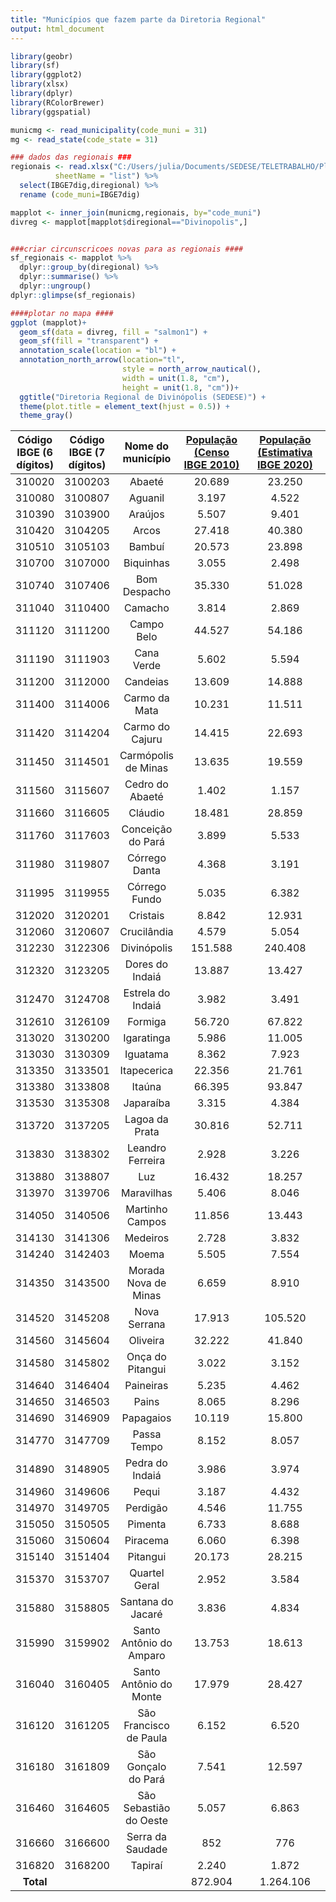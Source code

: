 ```yaml
---
title: "Municípios que fazem parte da Diretoria Regional"
output: html_document
---
```




```r
library(geobr)
library(sf)
library(ggplot2)
library(xlsx)
library(dplyr)
library(RColorBrewer)
library(ggspatial)

municmg <- read_municipality(code_muni = 31)
mg <- read_state(code_state = 31)

### dados das regionais ###
regionais <- read.xlsx("C:/Users/julia/Documents/SEDESE/TELETRABALHO/Planejamento 2021/regionais.xlsx", 
          sheetName = "list") %>% 
  select(IBGE7dig,diregional) %>% 
  rename (code_muni=IBGE7dig)

mapplot <- inner_join(municmg,regionais, by="code_muni")
divreg <- mapplot[mapplot$diregional=="Divinopolis",] 


###criar circunscricoes novas para as regionais ####
sf_regionais <- mapplot %>% 
  dplyr::group_by(diregional) %>% 
  dplyr::summarise() %>% 
  dplyr::ungroup()
dplyr::glimpse(sf_regionais)

```



```r
####plotar no mapa ####
ggplot (mapplot)+
  geom_sf(data = divreg, fill = "salmon1") +
  geom_sf(fill = "transparent") +
  annotation_scale(location = "bl") +
  annotation_north_arrow(location="tl", 
                         style = north_arrow_nautical(),
                         width = unit(1.8, "cm"),
                         height = unit(1.8, "cm"))+
  ggtitle("Diretoria Regional de Divinópolis (SEDESE)") +
  theme(plot.title = element_text(hjust = 0.5)) +
  theme_gray()
```




| **Código IBGE (6   dígitos)** 	| **Código IBGE (7 dígitos)** 	|  **Nome do município**  	|  [**População (Censo IBGE   2010)**](http://www.atlasbrasil.org.br/acervo/biblioteca) 	|  [**População (Estimativa IBGE   2020)**](https://www.ibge.gov.br/estatisticas/sociais/populacao/9103-estimativas-de-populacao.html?=&t=resultados) 	|
|:-----------------------------:	|:---------------------------:	|:-----------------------:	|:-------------------------------------------------------------------------------------:	|:---------------------------------------------------------------------------------------------------------------------------------------------------:	|
|             310020            	|           3100203           	|          Abaeté         	|                                         20.689                                        	|                                                                        23.250                                                                       	|
|             310080            	|           3100807           	|         Aguanil         	|                                         3.197                                         	|                                                                        4.522                                                                        	|
|             310390            	|           3103900           	|         Araújos         	|                                         5.507                                         	|                                                                        9.401                                                                        	|
|             310420            	|           3104205           	|          Arcos          	|                                         27.418                                        	|                                                                        40.380                                                                       	|
|             310510            	|           3105103           	|          Bambuí         	|                                         20.573                                        	|                                                                        23.898                                                                       	|
|             310700            	|           3107000           	|        Biquinhas        	|                                         3.055                                         	|                                                                        2.498                                                                        	|
|             310740            	|           3107406           	|       Bom Despacho      	|                                         35.330                                        	|                                                                        51.028                                                                       	|
|             311040            	|           3110400           	|         Camacho         	|                                         3.814                                         	|                                                                        2.869                                                                        	|
|             311120            	|           3111200           	|        Campo Belo       	|                                         44.527                                        	|                                                                        54.186                                                                       	|
|             311190            	|           3111903           	|        Cana Verde       	|                                         5.602                                         	|                                                                        5.594                                                                        	|
|             311200            	|           3112000           	|         Candeias        	|                                         13.609                                        	|                                                                        14.888                                                                       	|
|             311400            	|           3114006           	|      Carmo da Mata      	|                                         10.231                                        	|                                                                        11.511                                                                       	|
|             311420            	|           3114204           	|     Carmo do Cajuru     	|                                         14.415                                        	|                                                                        22.693                                                                       	|
|             311450            	|           3114501           	|   Carmópolis de Minas   	|                                         13.635                                        	|                                                                        19.559                                                                       	|
|             311560            	|           3115607           	|     Cedro do Abaeté     	|                                         1.402                                         	|                                                                        1.157                                                                        	|
|             311660            	|           3116605           	|         Cláudio         	|                                         18.481                                        	|                                                                        28.859                                                                       	|
|             311760            	|           3117603           	|    Conceição do Pará    	|                                         3.899                                         	|                                                                        5.533                                                                        	|
|             311980            	|           3119807           	|      Córrego Danta      	|                                         4.368                                         	|                                                                        3.191                                                                        	|
|             311995            	|           3119955           	|      Córrego Fundo      	|                                         5.035                                         	|                                                                        6.382                                                                        	|
|             312020            	|           3120201           	|         Cristais        	|                                         8.842                                         	|                                                                        12.931                                                                       	|
|             312060            	|           3120607           	|       Crucilândia       	|                                         4.579                                         	|                                                                        5.054                                                                        	|
|             312230            	|           3122306           	|       Divinópolis       	|                                        151.588                                        	|                                                                       240.408                                                                       	|
|             312320            	|           3123205           	|     Dores do Indaiá     	|                                         13.887                                        	|                                                                        13.427                                                                       	|
|             312470            	|           3124708           	|    Estrela do Indaiá    	|                                         3.982                                         	|                                                                        3.491                                                                        	|
|             312610            	|           3126109           	|         Formiga         	|                                         56.720                                        	|                                                                        67.822                                                                       	|
|             313020            	|           3130200           	|        Igaratinga       	|                                         5.986                                         	|                                                                        11.005                                                                       	|
|             313030            	|           3130309           	|         Iguatama        	|                                         8.362                                         	|                                                                        7.923                                                                        	|
|             313350            	|           3133501           	|       Itapecerica       	|                                         22.356                                        	|                                                                        21.761                                                                       	|
|             313380            	|           3133808           	|          Itaúna         	|                                         66.395                                        	|                                                                        93.847                                                                       	|
|             313530            	|           3135308           	|        Japaraíba        	|                                         3.315                                         	|                                                                        4.384                                                                        	|
|             313720            	|           3137205           	|      Lagoa da Prata     	|                                         30.816                                        	|                                                                        52.711                                                                       	|
|             313830            	|           3138302           	|     Leandro Ferreira    	|                                         2.928                                         	|                                                                        3.226                                                                        	|
|             313880            	|           3138807           	|           Luz           	|                                         16.432                                        	|                                                                        18.257                                                                       	|
|             313970            	|           3139706           	|        Maravilhas       	|                                         5.406                                         	|                                                                        8.046                                                                        	|
|             314050            	|           3140506           	|     Martinho Campos     	|                                         11.856                                        	|                                                                        13.443                                                                       	|
|             314130            	|           3141306           	|         Medeiros        	|                                         2.728                                         	|                                                                        3.832                                                                        	|
|             314240            	|           3142403           	|          Moema          	|                                         5.505                                         	|                                                                        7.554                                                                        	|
|             314350            	|           3143500           	|   Morada Nova de Minas  	|                                         6.659                                         	|                                                                        8.910                                                                        	|
|             314520            	|           3145208           	|       Nova Serrana      	|                                         17.913                                        	|                                                                       105.520                                                                       	|
|             314560            	|           3145604           	|         Oliveira        	|                                         32.222                                        	|                                                                        41.840                                                                       	|
|             314580            	|           3145802           	|     Onça do Pitangui    	|                                         3.022                                         	|                                                                        3.152                                                                        	|
|             314640            	|           3146404           	|        Paineiras        	|                                         5.235                                         	|                                                                        4.462                                                                        	|
|             314650            	|           3146503           	|          Pains          	|                                         8.065                                         	|                                                                        8.296                                                                        	|
|             314690            	|           3146909           	|        Papagaios        	|                                         10.119                                        	|                                                                        15.800                                                                       	|
|             314770            	|           3147709           	|       Passa Tempo       	|                                         8.152                                         	|                                                                        8.057                                                                        	|
|             314890            	|           3148905           	|     Pedra do Indaiá     	|                                         3.986                                         	|                                                                        3.974                                                                        	|
|             314960            	|           3149606           	|          Pequi          	|                                         3.187                                         	|                                                                        4.432                                                                        	|
|             314970            	|           3149705           	|         Perdigão        	|                                         4.546                                         	|                                                                        11.755                                                                       	|
|             315050            	|           3150505           	|         Pimenta         	|                                         6.733                                         	|                                                                        8.688                                                                        	|
|             315060            	|           3150604           	|         Piracema        	|                                         6.060                                         	|                                                                        6.398                                                                        	|
|             315140            	|           3151404           	|         Pitangui        	|                                         20.173                                        	|                                                                        28.215                                                                       	|
|             315370            	|           3153707           	|      Quartel Geral      	|                                         2.952                                         	|                                                                        3.584                                                                        	|
|             315880            	|           3158805           	|    Santana do Jacaré    	|                                         3.836                                         	|                                                                        4.834                                                                        	|
|             315990            	|           3159902           	| Santo Antônio do Amparo 	|                                         13.753                                        	|                                                                        18.613                                                                       	|
|             316040            	|           3160405           	|  Santo Antônio do Monte 	|                                         17.979                                        	|                                                                        28.427                                                                       	|
|             316120            	|           3161205           	|  São Francisco de Paula 	|                                         6.152                                         	|                                                                        6.520                                                                        	|
|             316180            	|           3161809           	|   São Gonçalo do Pará   	|                                         7.541                                         	|                                                                        12.597                                                                       	|
|             316460            	|           3164605           	|  São Sebastião do Oeste 	|                                         5.057                                         	|                                                                        6.863                                                                        	|
|             316660            	|           3166600           	|     Serra da Saudade    	|                                          852                                          	|                                                                         776                                                                         	|
|             316820            	|           3168200           	|         Tapiraí         	|                                         2.240                                         	|                                                                        1.872                                                                        	|
|           **Total**           	|                             	|                         	|                                        872.904                                        	|                                                                      1.264.106                                                                      	|


